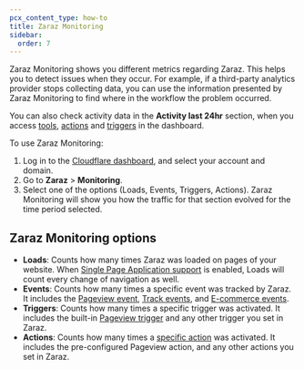 ```yaml
---
pcx_content_type: how-to
title: Zaraz Monitoring
sidebar:
  order: 7
---
```


Zaraz Monitoring shows you different metrics regarding Zaraz. This helps you to detect issues when they occur. For example, if a third-party analytics provider stops collecting data, you can use the information presented by Zaraz Monitoring to find where in the workflow the problem occurred.

You can also check activity data in the **Activity last 24hr** section, when you access [tools](/zaraz/get-started/add-tool/), [actions](/zaraz/get-started/create-actions/) and [triggers](/zaraz/custom-actions/create-trigger/) in the dashboard.

To use Zaraz Monitoring:

1. Log in to the [Cloudflare dashboard](https://dash.cloudflare.com/login), and select your account and domain.
2. Go to **Zaraz** > **Monitoring**.
3. Select one of the options (Loads, Events, Triggers, Actions). Zaraz Monitoring will show you how the traffic for that section evolved for the time period selected.

## Zaraz Monitoring options

- **Loads**: Counts how many times Zaraz was loaded on pages of your website. When [Single Page Application support](/zaraz/reference/settings/#single-page-application-support) is enabled, Loads will count every change of navigation as well.
- **Events**: Counts how many times a specific event was tracked by Zaraz. It includes the [Pageview event](/zaraz/get-started/), [Track events](/zaraz/web-api/track/), and [E-commerce events](/zaraz/web-api/ecommerce/).
- **Triggers**: Counts how many times a specific trigger was activated. It includes the built-in [Pageview trigger](/zaraz/custom-actions/create-trigger/) and any other trigger you set in Zaraz.
- **Actions**: Counts how many times a [specific action](/zaraz/get-started/create-actions/) was activated. It includes the pre-configured Pageview action, and any other actions you set in Zaraz.
